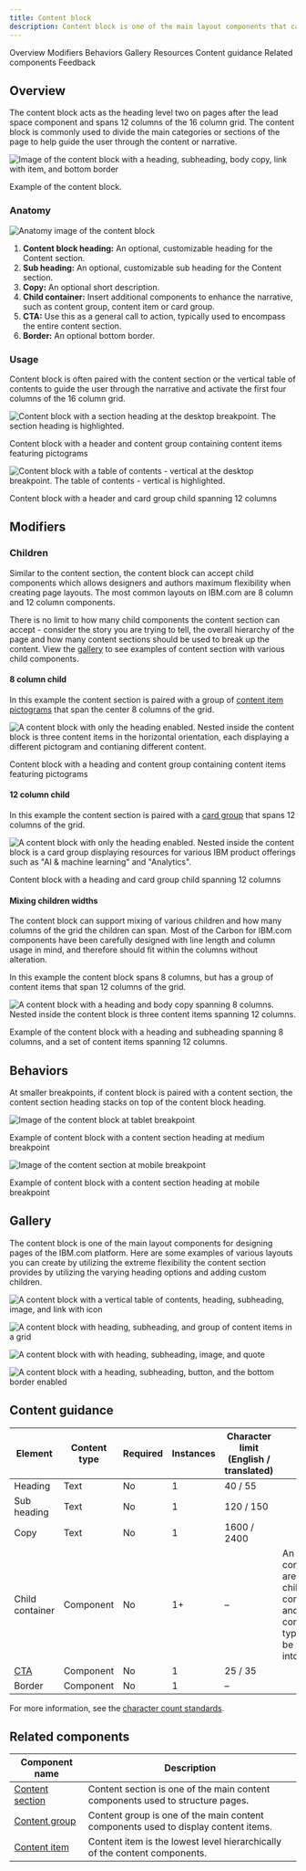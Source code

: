 ```yaml
---
title: Content block
description: Content block is one of the main layout components that can be used to build web experiences on IBM.com. It includes a large heading, subheading, body copy and CTA, and can accept many child components to enable customization and flexibility.
---
```



<ComponentDescription name="Content block" type="layout" />

<AnchorLinks>

<AnchorLink>Overview</AnchorLink>
<AnchorLink>Modifiers</AnchorLink>
<AnchorLink>Behaviors</AnchorLink>
<AnchorLink>Gallery</AnchorLink>
<AnchorLink>Resources</AnchorLink>
<AnchorLink>Content guidance</AnchorLink>
<AnchorLink>Related components</AnchorLink>
<AnchorLink>Feedback</AnchorLink>

</AnchorLinks>

## Overview

The content block acts as the heading level two on pages after the lead space component and spans 12 columns of the 16 column grid. The content block is commonly used to divide the main categories or sections of the page to help guide the user through the content or narrative.

![Image of the content block with a heading, subheading, body copy, link with item, and bottom border](../../images/component/content-block/content-block-overview.png)

<Caption>Example of the content block.</Caption>

### Anatomy

![Anatomy image of the content block](../../images/component/content-block/content-block-anatomy.png)

1. **Content block heading:** An optional, customizable heading for the Content section.
2. **Sub heading:** An optional, customizable sub heading for the Content section.
3. **Copy:** An optional short description.
4. **Child container:** Insert additional components to enhance the narrative, such as content group, content item or card group.
5. **CTA:** Use this as a general call to action, typically used to encompass the entire content section.
6. **Border:** An optional bottom border.

### Usage

Content block is often paired with the content section or the vertical table of contents to guide the user through the narrative and activate the first four columns of the 16 column grid.

<Row>

<Column colMd={8} colLg={6}>

![Content block with a section heading at the desktop breakpoint. The section heading is highlighted.](../../images/component/content-block/content-block-usage-01.png)

<Caption>
  Content block with a header and content group containing content items
  featuring pictograms
</Caption>

</Column>

<Column colMd={8} colLg={6}>

![Content block with a table of contents - vertical  at the desktop breakpoint. The table of contents - vertical is highlighted.](../../images/component/content-block/content-block-usage-02.png)

<Caption>
  Content block with a header and card group child spanning 12 columns
</Caption>

</Column>

</Row>

## Modifiers


### Children

Similar to the content section, the content block can accept child components which allows designers and authors maximum flexibility when creating page layouts. The most common layouts on IBM.com are 8 column and 12 column components.

There is no limit to how many child components the content section can accept - consider the story you are trying to tell, the overall hierarchy of the page and how many content sections should be used to break up the content. View the [gallery](#gallery) to see examples of content section with various child components.

#### 8 column child

In this example the content section is paired with a group of [content item pictograms](./content-item) that span the center 8 columns of the grid.

![A content block with only the heading enabled. Nested inside the content block is three content items in the horizontal orientation, each displaying a different pictogram and contianing different content.](../../images/component/content-block/content-block-modifiers-01.png)

<Caption>
  Content block with a heading and content group containing content items
  featuring pictograms
</Caption>

#### 12 column child

In this example the content section is paired with a [card group](./card-group) that spans 12 columns of the grid.

![A content block with only the heading enabled. Nested inside the content block is a card group displaying resources for various IBM product offerings such as "AI & machine learning" and "Analytics".](../../images/component/content-block/content-block-modifiers-02.png)

<Caption>
  Content block with a heading and card group child spanning 12 columns
</Caption>

#### Mixing children widths

The content block can support mixing of various children and how many columns of the grid the children can span. Most of the Carbon for IBM.com components have been carefully designed with line length and column usage in mind, and therefore should fit within the columns without alteration.

In this example the content block spans 8 columns, but has a group of content items that span 12 columns of the grid.

![A content block with a heading and body copy spanning 8 columns. Nested inside the content block is three content items spanning 12 columns.](../../images/component/content-block/content-block-modifiers-03.png)

<Caption>
  Example of the content block with a heading and subheading spanning 8 columns,
  and a set of content items spanning 12 columns.
</Caption>

## Behaviors

At smaller breakpoints, if content block is paired with a content section, the content section heading stacks on top of the content block heading.

<Row>

<Column colMd={8} colLg={8}>

![Image of the content block at tablet breakpoint](../../images/component/content-section/content-section-behavior-01.png)

<Caption>
  Example of content block with a content section heading at medium breakpoint
</Caption>

</Column>

<Column colMd={8} colLg={4}>

![Image of the content section at mobile breakpoint](../../images/component/content-section/content-section-behavior-02.png)

<Caption>
  Example of content block with a content section heading at mobile breakpoint
</Caption>

</Column>

</Row>

## Gallery

The content block is one of the main layout components for designing pages of the IBM.com platform. Here are some examples of various layouts you can create by utilizing the extreme flexibility the content section provides by utilizing the varying heading options and adding custom children.

<ImageGallery>
<ImageGalleryImage alt="A content block with a vertical table of contents, heading, subheading, image, and link with icon" title="A content block with a vertical table of contents, heading, subheading, image, and link with icon" col={8}>

![A content block with a vertical table of contents, heading, subheading, image, and link with icon](../../images/component/content-block/content-block-gallery-01.png)

</ImageGalleryImage>
<ImageGalleryImage alt="A content block with heading, subheading, and group of content items in a grid" title="A content block with heading, subheading, and group of content items in a grid" col={4}>

![A content block with heading, subheading, and group of content items in a grid](../../images/component/content-block/content-block-gallery-02.png)

</ImageGalleryImage>
<ImageGalleryImage alt="A content block with with heading, subheading, image, and quote" title="A content block with with heading, subheading, image, and quote" col={4}>

![A content block with with heading, subheading, image, and quote](../../images/component/content-block/content-block-gallery-03.png)

</ImageGalleryImage>
<ImageGalleryImage alt="A content block with a heading, subheading, button, and the bottom border enabled" title="A content block with a heading, subheading, button, and the bottom border enabled" col={8}>

![A content block with a heading, subheading, button, and the bottom border enabled](../../images/component/content-block/content-block-gallery-04.png)

</ImageGalleryImage>
</ImageGallery>

<ResourceLinks name="Content block" type="layout" />

## Content guidance

| Element                                                    | Content type | Required | Instances | Character limit <br/>(English / translated) | Notes                                                                                        |
| ---------------------------------------------------------- | ------------ | -------- | --------- | ------------------------------------------- | -------------------------------------------------------------------------------------------- |
| Heading                                                    | Text         | No       | 1         | 40 / 55                                     |                                                                                              |
| Sub heading                                                | Text         | No       | 1         | 120 / 150                                   |                                                                                              |
| Copy                                                       | Text         | No       | 1         | 1600 / 2400                                 |                                                                                              |
| Child container                                            | Component    | No       | 1+        | –                                           | An optional container area that child components and other content types can be passed into. |
| [CTA](https://www.ibm.com/standards/carbon/components/cta) | Component    | No       | 1         | 25 / 35                                     |                                                                                              |
| Border                                                     | Component    | No       | 1         | –                                           |                                                                                              |

For more information, see the [character count standards](https://www.ibm.com/standards/carbon/guidelines/content#character-count-standards).

## Related components

| Component name                                   | Description                                                                        |
| ------------------------------------------------ | ---------------------------------------------------------------------------------- |
| [Content section](../components/content-section) | Content section is one of the main content components used to structure pages.     |
| [Content group](../components/content-group)     | Content group is one of the main content components used to display content items. |
| [Content item](../components/content-item)       | Content item is the lowest level hierarchically of the content components.         |

<ComponentFooter name="Content block" type="layout" />
